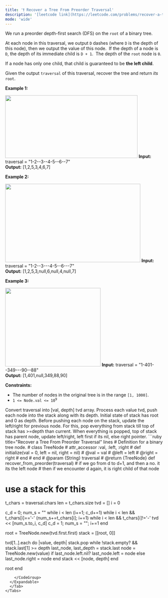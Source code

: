 ```yaml
---
title: '❗️ Recover a Tree From Preorder Traversal'
description: '[leetcode link](https://leetcode.com/problems/recover-a-tree-from-preorder-traversal/description/)'
mode: 'wide'
---
```

<Tabs>
  <Tab title="Question" icon="circle-question" iconType="regular">
    <Card>
      <p>We run a&nbsp;preorder&nbsp;depth-first search (DFS) on the <code>root</code> of a binary tree.</p>  <p>At each node in this traversal, we output <code>D</code> dashes (where <code>D</code> is the depth of this node), then we output the value of this node.&nbsp; If the depth of a node is <code>D</code>, the depth of its immediate child is <code>D + 1</code>.&nbsp; The depth of the <code>root</code> node is <code>0</code>.</p>  <p>If a node has only one child, that child is guaranteed to be <strong>the left child</strong>.</p>  <p>Given the output <code>traversal</code> of this traversal, recover the tree and return <em>its</em> <code>root</code>.</p>   <p><strong class="example">Example 1:</strong></p> <img alt="" src="https://assets.leetcode.com/uploads/2024/09/10/recover_tree_ex1.png" style="width: 423px; height: 200px;" />  <strong>Input:</strong> traversal = &quot;1-2--3--4-5--6--7&quot; <br/> <strong>Output:</strong> [1,2,5,3,4,6,7]   <p><strong class="example">Example 2:</strong></p> <img alt="" src="https://assets.leetcode.com/uploads/2024/09/10/recover_tree_ex2.png" style="width: 432px; height: 250px;" />  <strong>Input:</strong> traversal = &quot;1-2--3---4-5--6---7&quot; <br/> <strong>Output:</strong> [1,2,5,3,null,6,null,4,null,7]   <p><strong class="example">Example 3:</strong></p> <img alt="" src="https://assets.leetcode.com/uploads/2024/09/10/recover_tree_ex3.png" style="width: 305px; height: 250px;" />  <strong>Input:</strong> traversal = &quot;1-401--349---90--88&quot; <br/> <strong>Output:</strong> [1,401,null,349,88,90]    <p><strong>Constraints:</strong></p>  <ul>  <li>The number of nodes in the original tree is in the range <code>[1, 1000]</code>.</li>  <li><code>1 &lt;= Node.val &lt;= 10<sup>9</sup></code></li> </ul> 
    </Card>
  </Tab>
  <Tab title="Solution" icon="lightbulb" iconType="regular" >
    <Card>
      Convert traversal into [val, depth] tvd array. Process each value tvd, push each node into the stack along with its depth. Initial state of stack has root and 0 as depth. Before pushing each node on the stack, update the left/right for previous node. For this, pop everything from stack till top of stack has &gt;=depth than current. When everything is popped, top of stack has parent node, update left/right, left first if its nil, else right pointer.
    </Card>
  <Expandable title="code">
    <CodeGroup dropdown>
```ruby title="Recover a Tree From Preorder Traversal" lines
# Definition for a binary tree node.
# class TreeNode
#     attr_accessor :val, :left, :right
#     def initialize(val = 0, left = nil, right = nil)
#         @val = val
#         @left = left
#         @right = right
#     end
# end
# @param {String} traversal
# @return {TreeNode}
def recover_from_preorder(traversal)
  # if we go from d to d+1, and then a no. it its the left node
  # then if we encounter d again, it is right child of that node

  # use a stack for this
  t_chars = traversal.chars
  len = t_chars.size
  tvd = []
  i = 0

  c_d = 0; num_s = ""
  while i < len
    (i+=1; c_d+=1) while i < len && t_chars[i]=='-'
    (num_s+=t_chars[i]; i+=1) while i < len && t_chars[i]!='-'
    tvd << [num_s.to_i, c_d]
    c_d = 1; num_s = ""; i+=1
  end

  root = TreeNode.new(tvd.first.first)
  stack = [[root, 0]]

  tvd[1..].each do |value, depth|
    stack.pop while !stack.empty? && stack.last[1] >= depth
    last_node, last_depth = stack.last
    node = TreeNode.new(value)
    if last_node.left.nil?
      last_node.left = node
    else
      last_node.right = node
    end
    stack << [node, depth]
  end

  root
end
```
    </CodeGroup>
  </Expandable>
  </Tab>
</Tabs>